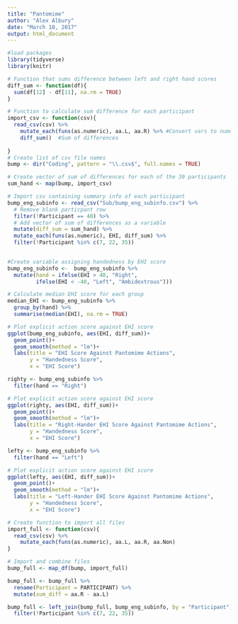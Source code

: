 ```yaml
---
title: "Pantomime"
author: "Alex Albury"
date: "March 10, 2017"
output: html_document
---
```


```r
#load packages
library(tidyverse)
library(knitr)
```

```r
# Function that sums difference between left and right hand scores
diff_sum <- function(df){
  sum(df[12] - df[11], na.rm = TRUE)
}

# Function to calculate sum difference for each participant
import_csv <- function(csv){
  read_csv(csv) %>%
    mutate_each(funs(as.numeric), aa.L, aa.R) %>% #Convert vars to numeric
    diff_sum()  #Sum of differences
  
}
# Create list of csv file names
bump <- dir("Coding", pattern = "\\.csv$", full.names = TRUE)

# Create vector of sum of differences for each of the 39 participants
sum_hand <- map(bump, import_csv)

# Import csv containing summary info of each participant
bump_eng_subinfo <- read_csv("Sub/bump_eng_subinfo.csv") %>%
  # Remove blank particpant row
  filter(!Participant == 40) %>%
  # Add vector of sum of differences as a variable
  mutate(diff_sum = sum_hand) %>%
  mutate_each(funs(as.numeric), EHI, diff_sum) %>%
  filter(!Participant %in% c(7, 22, 35))
  

```


```r
#Create variable assigning handedness by EHI score
bump_eng_subinfo <-  bump_eng_subinfo %>%
  mutate(hand = ifelse(EHI > 40, "Right",
         ifelse(EHI < -40, "Left", "Ambidextrous")))

# Calculate median EHI score for each group
median_EHI <- bump_eng_subinfo %>%
  group_by(hand) %>%
  summarise(median(EHI), na.rm = TRUE)
```


```r

# Plot explicit action score against EHI score
ggplot(bump_eng_subinfo, aes(EHI, diff_sum))+
  geom_point()+
  geom_smooth(method = "lm")+
  labs(title = "EHI Score Against Pantomime Actions",
       y = "Handedness Score",
       x = "EHI Score")
```

```r
righty <- bump_eng_subinfo %>%
  filter(hand == "Right")

# Plot explicit action score against EHI score
ggplot(righty, aes(EHI, diff_sum))+
  geom_point()+
  geom_smooth(method = "lm")+
  labs(title = "Right-Hander EHI Score Against Pantomime Actions",
       y = "Handedness Score",
       x = "EHI Score")
```

```r
lefty <- bump_eng_subinfo %>%
  filter(hand == "Left")

# Plot explicit action score against EHI score
ggplot(lefty, aes(EHI, diff_sum))+
  geom_point()+
  geom_smooth(method = "lm")+
  labs(title = "Left-Hander EHI Score Against Pantomime Actions",
       y = "Handedness Score",
       x = "EHI Score")
```

```r
# Create function to import all files 
import_full <- function(csv){
  read_csv(csv) %>%
    mutate_each(funs(as.numeric), aa.L, aa.R, aa.Non)
}

# Import and combine files
bump_full <- map_df(bump, import_full)
```

```r
bump_full <- bump_full %>%
  rename(Participant = PARTICIPANT) %>%
  mutate(sum_diff = aa.R - aa.L)

bump_full <- left_join(bump_full, bump_eng_subinfo, by = "Participant") %>%
  filter(!Participant %in% c(7, 22, 35))
```

